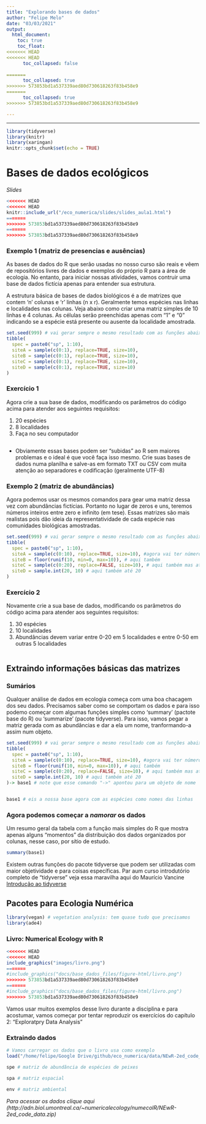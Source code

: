 ```yaml
---
title: "Explorando bases de dados"
author: "Felipe Melo"
date: "03/03/2021"
output: 
  html_document:
    toc: true
    toc_float:
<<<<<<< HEAD
<<<<<<< HEAD
      toc_collapsed: false
      
=======
      toc_collapsed: true
>>>>>>> 573853bd1a537339aed80d730618263f83b458e9
=======
      toc_collapsed: true
>>>>>>> 573853bd1a537339aed80d730618263f83b458e9

---
```

---

```r
library(tidyverse)
library(knitr)
library(xaringan)
knitr::opts_chunk$set(echo = TRUE)
```


# Bases de dados ecológicos

*Slides* 
```r

<<<<<<< HEAD
<<<<<<< HEAD
knitr::include_url("/eco_numerica/slides/slides_aula1.html")
=======
>>>>>>> 573853bd1a537339aed80d730618263f83b458e9
=======
>>>>>>> 573853bd1a537339aed80d730618263f83b458e9

```


### Exemplo 1 (matriz de presencias e ausências)

As bases de dados do R que serão usadas no nosso curso são reais e vêem de repositórios livres de dados e exemplos do próprio R para a área de ecologia. No entanto, para iniciar nossas atividades, vamos contruir uma base de dados fictícia apenas para entender sua estrutura.

A estrutura básica de bases de dados biológicos é a de matrizes que contem 'n' colunas e 'r' linhas (n x r). Geralmente temos espécies nas linhas e localidades nas colunas. Veja abaixo como criar uma matriz simples de 10 linhas e 4 colunas. As células serão preenchidas apenas com "1" e "0" indicando se a espécie está presente ou ausente da localidade amostrada.

```r
set.seed(999) # vai gerar sempre o mesmo resultado com as funções abaixo
tibble(
  spec = paste0("sp", 1:10),
  siteA = sample(c(0:1), replace=TRUE, size=10),
  siteB = sample(c(0:1), replace=TRUE, size=10),
  siteC = sample(c(0:1), replace=TRUE, size=10),
  siteD = sample(c(0:1), replace=TRUE, size=10)
)
```

### Exercício 1

Agora crie a sua base de dados, modificando os parâmetros do código acima para atender aos seguintes requisitos:

1) 20 espécies  
2) 8 localidades
3) Faça no seu computador

```r

```

* Obviamente essas bases podem ser "subidas" ao R sem maiores problemas e o ideal é que você faça isso mesmo. Crie suas bases de dados numa planilha e salve-as em formato TXT ou CSV com muita atenção ao separadores e codificação (geralmente UTF-8)


### Exemplo 2 (matriz de abundâncias)

Agora podemos usar os mesmos comandos para gear uma matriz dessa vez com abundâncias fictícias. Portanto no lugar de zeros e uns, teremos números inteiros entre zero e infinito (em tese). Essas matrizes são mais realistas pois dão ideia da representatividade de cada espécie nas comunidades biológicas amostradas.


```r
set.seed(999) # vai gerar sempre o mesmo resultado com as funções abaixo
tibble(
  spec = paste0("sp", 1:10),
  siteA = sample(c(0:10), replace=TRUE, size=10), #agora vai ter números aleatórios entre 0 e 10
  siteB = floor(runif(10, min=0, max=10)), # aqui também
  siteC = sample(c(0:20), replace=FALSE, size=10), # aqui também mas até 20
  siteD = sample.int(20, 10) # aqui também até 20
)
```

### Exercício 2

Novamente crie a sua base de dados, modificando os parâmetros do código acima para atender aos seguintes requisitos:

1) 30 espécies  
2) 10 localidades  
3) Abundâncias devem variar entre 0-20 em 5 localidades e entre 0-50 em outras 5 localidades

```r

```
## Extraindo informações básicas das matrizes

### Sumários

Qualquer análise de dados em ecologia começa com uma boa chacagem dos seu dados. Precisamos saber como se comportam os dados e para isso podemo começar com algumas funções simples como 'summary' (pactote base do R) ou 'summarize' (pacote tidyverse). Para isso, vamos pegar a matriz gerada com as abundâncias e dar a ela um nome, tranformando-a assim num objeto.

```r
set.seed(999) # vai gerar sempre o mesmo resultado com as funções abaixo
tibble(
  spec = paste0("sp", 1:10),
  siteA = sample(c(0:10), replace=TRUE, size=10), #agora vai ter números aleatórios entre 0 e 10
  siteB = floor(runif(10, min=0, max=10)), # aqui também
  siteC = sample(c(0:20), replace=FALSE, size=10), # aqui também mas até 20
  siteD = sample.int(20, 10) # aqui também até 20
)-> base1 # note que esse comando "->" apontou para um objeto de nome 'base1'


base1 # eis a nossa base agora com as espécies como nomes das linhas
```

### Agora podemos começar a *namorar* os dados

Um resumo geral da tabela com a função mais simples do R que mostra apenas alguns "momentos" da distribuição dos dados organizados por colunas, nesse caso, por sítio de estudo.

```r
summary(base1)

```

Existem outras funções do pacote tidyverse que podem ser utilizadas com maior objetividade e para coisas específicas. Par aum curso introdutório completo de "tidyverse" veja essa maravilha aqui do Maurício Vancine [Introdução ao tidyverse](https://mauriciovancine.github.io/disciplina-analise-geoespacial-r/01_aulas/04_pres_intro_geocomp_r.html) 

## Pacotes para Ecologia Numérica

```r
library(vegan) # vegetation analysis: tem quase tudo que precisamos
library(ade4)
```

### Livro: Numerical Ecology with R

```r
<<<<<<< HEAD
<<<<<<< HEAD
include_graphics("images/livro.png") 
=======
#include_graphics("docs/base_dados_files/figure-html/livro.png") 
>>>>>>> 573853bd1a537339aed80d730618263f83b458e9
=======
#include_graphics("docs/base_dados_files/figure-html/livro.png") 
>>>>>>> 573853bd1a537339aed80d730618263f83b458e9
```

Vamos usar muitos exemplos desse livro durante a disciplina e para acostumar, vamos começar por tentar reproduzir os exercícios do capítulo 2: "Exploratpry Data Analysis"

### Extraindo dados

```r

# Vamos carregar os dados que o livro usa como exemplo
load("/home/felipe/Google Drive/github/eco_numerica/data/NEwR-2ed_code_data/NEwR2-Data/Doubs.RData")

spe # matriz de abundância de espécies de peixes

spa # matriz espacial

env # matriz ambiental
```

*Para acessar os dados clique aqui (http://adn.biol.umontreal.ca/~numericalecology/numecolR/NEwR-2ed_code_data.zip)*


